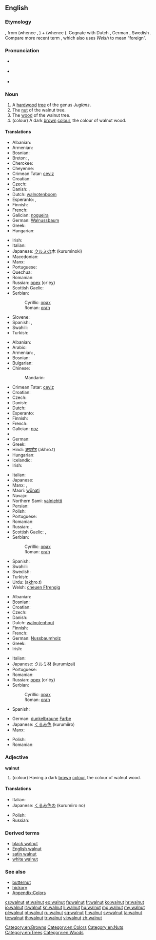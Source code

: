 {{wikipedia}}
{{wikibooks|Cookbook:Walnut|Walnut}}
==English==

===Etymology===
{{etyl|ang}} {{term|walhhnutu|lang=ang}}, from {{proto|Germanic|walhaz|Celt, Roman, foreigner}} (whence {{term|Walloon|lang=en}}, {{term|Welsh|lang=en}}) + {{proto|Germanic|head=|hnutuz}} (whence {{term|nut|lang=en}}).  Cognate with Dutch {{term|walnoot|lang=nl}}, German {{term|Walnuss|lang=de}}, Swedish {{term|valnöt|lang=sv}}. Compare more recent term {{term|Welsh onion|lang=en}}, which also uses ''Welsh'' to mean “foreign”.

===Pronunciation===
* {{a|US}} {{IPA|/ˈwɑlnət/}}
* {{a|UK}} {{IPA|/ˈwɔːlnʌt/}}
* {{audio|en-us-walnut.ogg|Audio (US)}}

===Noun===
{{en-noun}}

# A [[hardwood]] [[tree]] of the genus ''Juglans''.
# The [[nut]] of the walnut tree.
# The [[wood]] of the walnut tree.
# (colour) A dark [[brown]] [[colour]], the colour of walnut wood.
#: {{color panel|3E2A16}}

====Translations====
{{trans-top|tree}}
* Albanian: {{t+|sq|arrë|xs=Albanian}}
* Armenian: {{t-|hy|ընկուզենի|tr=ënkuzeni}}
* Bosnian: {{t-|bs|orah|m}}
* Breton: {{t+|br|kraoñenn|f}}, {{t-|br|gwezenn-graoñ|f}}
* Cherokee: {{t|chr|ᏎᏗ|tr=sedi|sc=Cher}}
* Cheyenne: {{tø|chy|otaesémenôtse}}
* Crimean Tatar: [[ceviz]]
* Croatian: {{t+|hr|orah|m|alt=òrah}}
* Czech: {{t-|cs|ořešák|m}}
* Danish: {{t|da|valnøddetræ|n}},  {{t+|da|valnød|c}}
* Dutch: [[walnotenboom]] {{m}}
* Esperanto: {{t-|eo|juglandujo|xs=Esperanto}},  {{t-|eo|juglandarbo|xs=Esperanto}}
* Finnish: {{t+|fi|pähkinäpuu}}
* French: {{t+|fr|noyer|m}}
* Galician: [[nogueira]] {{f}}
* German: [[Walnussbaum]] {{m}}
* Greek: {{t+|el|καρυδιά|f|tr=karydiá}}
* Hungarian: {{t+|hu|diófa}}
{{trans-mid}}
* Irish: {{t-|ga|crann gallchnó|m|xs=Irish}}
* Italian: {{t+|it|noce|m}}
* Japanese: [[クルミ]]の木 (kuruminoki)
* Macedonian: {{t|mk|орев|m|tr=órev}}
* Manx: {{t-|gv|billey galchro|xs=Manx}}
* Portuguese: {{t+|pt|nogueira|f}}
* Quechua: {{t|qu|tuqti|xs=Quechua}}
* Romanian: {{t|ro|nuc|m}}
* Russian: [[орех]] (or'éχ) {{m}}
* Scottish Gaelic: {{t-|gd|crann ghall-chnò|m|xs=Scottish Gaelic}}
* Serbian:
*: Cyrillic: [[орах#Serbian|орах]] {{m}}
*: Roman: [[orah#Serbian|orah]] {{m}}
* Slovene: {{t+|sl|oreh|m}}
* Spanish: {{t+|es|nogal|m}},  {{t-|es|noguera|f}}
* Swahili: {{t|sw|mjozi}}
* Turkish: {{t+|tr|ceviz}}
{{trans-bottom}}

{{trans-top|nut}}
* Albanian: {{t+|sq|arrë|xs=Albanian}}
* Arabic: {{qualifier|collective}} {{t|ar|جوز|tr=jawz}}
* Armenian: {{t-|hy|պոպոք|tr=popok'}}, {{t-|hy|ընկույզ|tr=ënkuyz}}
* Bosnian: {{t-|bs|orah|m}}
* Bulgarian: {{t-|bg|орех|m}}
* Chinese:
*: Mandarin: {{t|cmn|核桃|tr=hétao|sc=Hant}}
* Crimean Tatar: [[ceviz]]
* Croatian: {{t+|hr|orah|m|alt=òrah}}
* Czech: {{t-|cs|vlašský ořech|m}}
* Danish: {{t+|da|valnød|c}}
* Dutch: {{t-|nl|walnoot|m}}
* Esperanto: {{t-|eo|juglando|xs=Esperanto}}
* Finnish: {{t|fi|saksanpähkinä}}
* French: {{t+|fr|noix|f}}
* Galician: [[noz]] {{f}}
* {{trreq|Georgian}}
* German: {{t+|de|Walnuss|f}}
* Greek: {{t+|el|καρύδι|n|tr=karýdi}}
* Hindi: [[अखरोट]] (akhro.t) {{m}}
* Hungarian: {{t+|hu|dió}}
* Icelandic: {{t-|is|valhneta|f}}
* Irish: {{t-|ga|gallchnó|xs=Irish}}
{{trans-mid}}
* Italian: {{t+|it|noce|f}}
* Japanese: {{t|ja|クルミ|tr=kurumi}}
* Manx: {{t-|gv|cro frangagh|xs=Manx}}, {{t-|gv|galchro|xs=Manx}}
* Maori: [[wōnati]]
* Navajo: {{tø|nv|haʼałtsédii}}
* Northern Sami: [[valniehtti]]
* Persian: {{t+|fa|گردو|xs=Persian}}
* Polish: {{t|pl|orzech włoski}}
* Portuguese: {{t+|pt|noz|f}}
* Romanian: {{t+|ro|nucă|f}}
* Russian: {{t-|ru|грецкий орех|m|tr=gréckij oréx}},  {{t+|ru|орех|m|tr=oréx}}
* Scottish Gaelic: {{t-|gd|cnò Fhrangach|f|xs=Scottish Gaelic}}, {{t-|gd|gall-chnò|f|xs=Scottish Gaelic}}
* Serbian:
*: Cyrillic: [[орах#Serbian|орах]] {{m}}
*: Roman: [[orah#Serbian|orah]] {{m}}
* Spanish: {{t+|es|nuez|f}}
* Swahili: {{t|sw|jozi}}
* Swedish: {{t|sv|valnöt|c}}
* Turkish: {{t+|tr|ceviz}}
* Urdu: {{ur-Arab|[[اخروٹ]]}} (a<u>kh</u>ro.t) {{m}}
* Welsh: [[cneuen Ffrengig]] {{f}}
{{trans-bottom}}

{{trans-top|wood}}
* Albanian: {{t+|sq|arrishtë|xs=Albanian}}
* Bosnian: {{t-|bs|orah|m}}
* Croatian: {{t-|hr|orahovina|f|alt=òrahovina}}
* Czech: {{t|cs|vlašský ořech|m}}
* Danish: {{t|da|valnøddetræ|n}}
* Dutch: [[walnotenhout]] {{n}}
* Finnish: {{t+|fi|pähkinäpuu}}
* French: {{t+|fr|noyer|m}}
* German: [[Nussbaumholz]] {{n}}
* Greek: {{t+|el|καρυδιά|f|tr=karydiá}}
* Irish: {{t-|ga|adhmad gallchnó|m|xs=Irish}}
{{trans-mid}}
* Italian: {{t+|it|noce|m}}
* Japanese: [[クルミ]][[材]] (kurumizai)
* Portuguese: {{t+|pt|nogueira|f}}
* Romanian: {{t|ro|nuc|m}}
* Russian: [[орех]] (or'éχ) {{m}}
* Serbian:
*: Cyrillic: [[орах#Serbian|орах]] {{m}}
*: Roman: [[orah#Serbian|orah]] {{m}}
* Spanish: {{t+|es|nogal|m}}
{{trans-bottom}}

{{trans-top|colour}}
* German: [[dunkelbraun]]e [[Farbe]] {{f}}
* Japanese: [[くるみ]][[色]] (kurumiiro)
* Manx: {{t-|gv|daah galchro|xs=Manx}}
{{trans-mid}}
* Polish: {{t|pl|orzech włoski}}
* Romanian: {{qualifier|regional}} {{t|ro|nuciu}}
{{trans-bottom}}

===Adjective===
'''walnut'''

# (colour) Having a dark [[brown]] [[colour]], the colour of walnut wood.

====Translations====
{{trans-top|colour}}
* Italian: {{t+|it|noce}}
* Japanese: [[くるみ]][[色]]の (kurumiiro no)
{{trans-mid}}
* Polish: {{t+|pl|orzechowy}}
* Russian: {{t|ru|ореховый}}
{{trans-bottom}}

===Derived terms===
* [[black walnut]]
* [[English walnut]]
* [[satin walnut]]
* [[white walnut]]

===See also===
* [[butternut]]
* [[hickory]]
* [[Appendix:Colors]]

[[Category:en:Browns]]
[[Category:en:Colors]]
[[Category:en:Nuts]]
[[Category:en:Trees]]
[[Category:en:Woods]]

[[cs:walnut]]
[[et:walnut]]
[[eo:walnut]]
[[fa:walnut]]
[[fr:walnut]]
[[ko:walnut]]
[[hr:walnut]]
[[io:walnut]]
[[it:walnut]]
[[kn:walnut]]
[[li:walnut]]
[[hu:walnut]]
[[mg:walnut]]
[[my:walnut]]
[[pl:walnut]]
[[pt:walnut]]
[[ru:walnut]]
[[sq:walnut]]
[[fi:walnut]]
[[sv:walnut]]
[[ta:walnut]]
[[te:walnut]]
[[th:walnut]]
[[tr:walnut]]
[[vi:walnut]]
[[zh:walnut]]